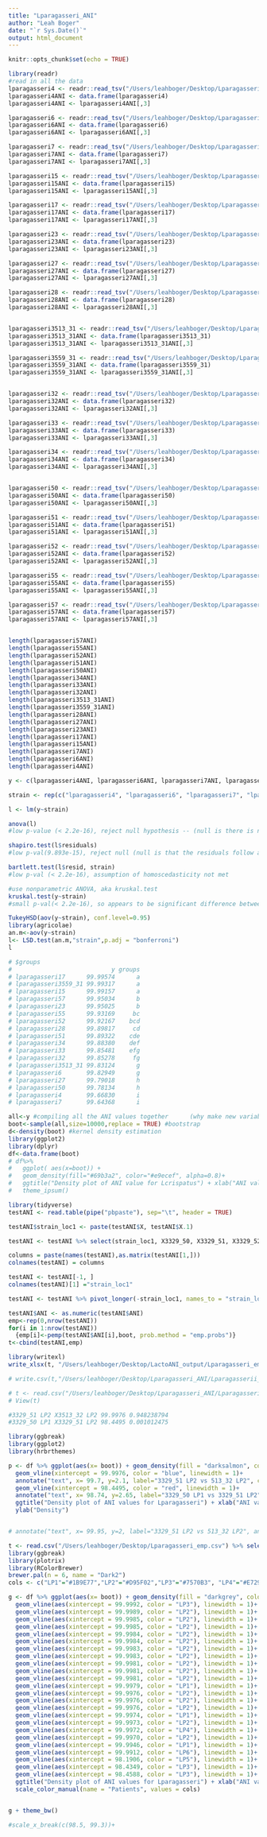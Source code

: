---
title: "Lparagasseri_ANI"
author: "Leah Boger"
date: "`r Sys.Date()`"
output: html_document
---

```{r setup, include=FALSE}
knitr::opts_chunk$set(echo = TRUE)
```

```{r}
library(readr)
#read in all the data
lparagasseri4 <- readr::read_tsv("/Users/leahboger/Desktop/Lparagasseri_ANI/4892_3209_4_ANI.tsv", col_names = FALSE)
lparagasseri4ANI <- data.frame(lparagasseri4)
lparagasseri4ANI <- lparagasseri4ANI[,3]

lparagasseri6 <- readr::read_tsv("/Users/leahboger/Desktop/Lparagasseri_ANI/4933_3209_6_ANI.tsv", col_names = FALSE)
lparagasseri6ANI <- data.frame(lparagasseri6)
lparagasseri6ANI <- lparagasseri6ANI[,3]

lparagasseri7 <- readr::read_tsv("/Users/leahboger/Desktop/Lparagasseri_ANI/4898_3209_7_ANI.tsv", col_names = FALSE)
lparagasseri7ANI <- data.frame(lparagasseri7)
lparagasseri7ANI <- lparagasseri7ANI[,3]

lparagasseri15 <- readr::read_tsv("/Users/leahboger/Desktop/Lparagasseri_ANI/3559_15_ANI.tsv", col_names = FALSE)
lparagasseri15ANI <- data.frame(lparagasseri15)
lparagasseri15ANI <- lparagasseri15ANI[,3]

lparagasseri17 <- readr::read_tsv("/Users/leahboger/Desktop/Lparagasseri_ANI/3559_17_ANI.tsv", col_names = FALSE)
lparagasseri17ANI <- data.frame(lparagasseri17)
lparagasseri17ANI <- lparagasseri17ANI[,3]

lparagasseri23 <- readr::read_tsv("/Users/leahboger/Desktop/Lparagasseri_ANI/3513_23_ANI.tsv", col_names = FALSE)
lparagasseri23ANI <- data.frame(lparagasseri23)
lparagasseri23ANI <- lparagasseri23ANI[,3]

lparagasseri27 <- readr::read_tsv("/Users/leahboger/Desktop/Lparagasseri_ANI/3513_27_ANI.tsv", col_names = FALSE)
lparagasseri27ANI <- data.frame(lparagasseri27)
lparagasseri27ANI <- lparagasseri27ANI[,3]

lparagasseri28 <- readr::read_tsv("/Users/leahboger/Desktop/Lparagasseri_ANI/3513_28_ANI.tsv", col_names = FALSE)
lparagasseri28ANI <- data.frame(lparagasseri28)
lparagasseri28ANI <- lparagasseri28ANI[,3]


lparagasseri3513_31 <- readr::read_tsv("/Users/leahboger/Desktop/Lparagasseri_ANI/3513_31_ANI.tsv", col_names = FALSE)
lparagasseri3513_31ANI <- data.frame(lparagasseri3513_31)
lparagasseri3513_31ANI <- lparagasseri3513_31ANI[,3]

lparagasseri3559_31 <- readr::read_tsv("/Users/leahboger/Desktop/Lparagasseri_ANI/3559_31_ANI.tsv", col_names = FALSE)
lparagasseri3559_31ANI <- data.frame(lparagasseri3559_31)
lparagasseri3559_31ANI <- lparagasseri3559_31ANI[,3]


lparagasseri32 <- readr::read_tsv("/Users/leahboger/Desktop/Lparagasseri_ANI/3513_32_ANI.tsv", col_names = FALSE)
lparagasseri32ANI <- data.frame(lparagasseri32)
lparagasseri32ANI <- lparagasseri32ANI[,3]

lparagasseri33 <- readr::read_tsv("/Users/leahboger/Desktop/Lparagasseri_ANI/3513_33_ANI.tsv", col_names = FALSE)
lparagasseri33ANI <- data.frame(lparagasseri33)
lparagasseri33ANI <- lparagasseri33ANI[,3]

lparagasseri34 <- readr::read_tsv("/Users/leahboger/Desktop/Lparagasseri_ANI/3513_34_ANI.tsv", col_names = FALSE)
lparagasseri34ANI <- data.frame(lparagasseri34)
lparagasseri34ANI <- lparagasseri34ANI[,3]


lparagasseri50 <- readr::read_tsv("/Users/leahboger/Desktop/Lparagasseri_ANI/3329_50_ANI.tsv", col_names = FALSE)
lparagasseri50ANI <- data.frame(lparagasseri50)
lparagasseri50ANI <- lparagasseri50ANI[,3]

lparagasseri51 <- readr::read_tsv("/Users/leahboger/Desktop/Lparagasseri_ANI/3329_51_ANI.tsv", col_names = FALSE)
lparagasseri51ANI <- data.frame(lparagasseri51)
lparagasseri51ANI <- lparagasseri51ANI[,3]

lparagasseri52 <- readr::read_tsv("/Users/leahboger/Desktop/Lparagasseri_ANI/3329_52_ANI.tsv", col_names = FALSE)
lparagasseri52ANI <- data.frame(lparagasseri52)
lparagasseri52ANI <- lparagasseri52ANI[,3]

lparagasseri55 <- readr::read_tsv("/Users/leahboger/Desktop/Lparagasseri_ANI/3329_55_ANI.tsv", col_names = FALSE)
lparagasseri55ANI <- data.frame(lparagasseri55)
lparagasseri55ANI <- lparagasseri55ANI[,3]

lparagasseri57 <- readr::read_tsv("/Users/leahboger/Desktop/Lparagasseri_ANI/3329_57_ANI.tsv", col_names = FALSE)
lparagasseri57ANI <- data.frame(lparagasseri57)
lparagasseri57ANI <- lparagasseri57ANI[,3]


length(lparagasseri57ANI)
length(lparagasseri55ANI)
length(lparagasseri52ANI)
length(lparagasseri51ANI)
length(lparagasseri50ANI)
length(lparagasseri34ANI)
length(lparagasseri33ANI)
length(lparagasseri32ANI)
length(lparagasseri3513_31ANI)
length(lparagasseri3559_31ANI)
length(lparagasseri28ANI)
length(lparagasseri27ANI)
length(lparagasseri23ANI)
length(lparagasseri17ANI)
length(lparagasseri15ANI)
length(lparagasseri7ANI)
length(lparagasseri6ANI)
length(lparagasseri4ANI)

```


```{r}
y <- c(lparagasseri4ANI, lparagasseri6ANI, lparagasseri7ANI, lparagasseri15ANI, lparagasseri17ANI, lparagasseri23ANI, lparagasseri27ANI, lparagasseri28ANI, lparagasseri3513_31ANI, lparagasseri3559_31ANI, lparagasseri32ANI, lparagasseri33ANI, lparagasseri34ANI, lparagasseri50ANI, lparagasseri51ANI, lparagasseri52ANI, lparagasseri55ANI, lparagasseri57ANI)

strain <- rep(c("lparagasseri4", "lparagasseri6", "lparagasseri7", "lparagasseri15", "lparagasseri17", "lparagasseri23", "lparagasseri27", "lparagasseri28", "lparagasseri3513_31", "lparagasseri3559_31", "lparagasseri32", "lparagasseri33", "lparagasseri34", "lparagasseri50", "lparagasseri51", "lparagasseri52","lparagasseri55", "lparagasseri57"), each = 25)

l <- lm(y~strain)

anova(l)
#low p-value (< 2.2e-16), reject null hypothesis -- (null is there is not sig strain difference)

shapiro.test(l$residuals)
#low p-val(9.893e-15), reject null (null is that the residuals follow a normal distribution)

bartlett.test(l$resid, strain)
#low p-val (< 2.2e-16), assumption of homoscedasticity not met

#use nonparametric ANOVA, aka kruskal.test
kruskal.test(y~strain)
#small p-val(< 2.2e-16), so appears to be significant difference between strains

```

```{r}
TukeyHSD(aov(y~strain), conf.level=0.95)
library(agricolae)
an.m<-aov(y~strain)
l<- LSD.test(an.m,"strain",p.adj = "bonferroni")
l

# $groups
#                            y groups
# lparagasseri17      99.99574      a
# lparagasseri3559_31 99.99317      a
# lparagasseri15      99.99157      a
# lparagasseri57      99.95034      b
# lparagasseri23      99.95025      b
# lparagasseri55      99.93169     bc
# lparagasseri52      99.92167    bcd
# lparagasseri28      99.89817     cd
# lparagasseri51      99.89322    cde
# lparagasseri34      99.88380    def
# lparagasseri33      99.85481    efg
# lparagasseri32      99.85278     fg
# lparagasseri3513_31 99.83124      g
# lparagasseri6       99.82949      g
# lparagasseri27      99.79018      h
# lparagasseri50      99.78134      h
# lparagasseri4       99.66830      i
# lparagasseri7       99.64368      i

```



```{r}
all<-y #compiling all the ANI values together      (why make new variable)
boot<-sample(all,size=10000,replace = TRUE) #bootstrap
d<-density(boot) #kernel density estimation
library(ggplot2)
library(dplyr)
df<-data.frame(boot)
# df%>%
#   ggplot( aes(x=boot)) +
#   geom_density(fill="#69b3a2", color="#e9ecef", alpha=0.8)+
#   ggtitle("Density plot of ANI value for Lcrispatus") + xlab("ANI values(bootstrapped)")
#   theme_ipsum()
```

```{r}
library(tidyverse)
testANI <- read.table(pipe("pbpaste"), sep="\t", header = TRUE)

testANI$strain_loc1 <- paste(testANI$X, testANI$X.1)

testANI <- testANI %>% select(strain_loc1, X3329_50, X3329_51, X3329_52, X3329_55, X3329_57, X3513_23, X3513_27, X3513_28, X3513_31, X3513_32, X3513_33, X3513_34, X3559_15, X3559_17, X3559_31, X4892_3209_4, X4898_3209_7, X4933_3209_6)

columns = paste(names(testANI),as.matrix(testANI[1,]))
colnames(testANI) = columns

testANI <- testANI[-1, ]
colnames(testANI)[1] ="strain_loc1"

testANI <- testANI %>% pivot_longer(-strain_loc1, names_to = "strain_loc2", values_to = "ANI")

testANI$ANI <- as.numeric(testANI$ANI)
emp<-rep(0,nrow(testANI))
for(i in 1:nrow(testANI))
  {emp[i]<-pemp(testANI$ANI[i],boot, prob.method = "emp.probs")}
t<-cbind(testANI,emp)

library(writexl)
write_xlsx(t, "/Users/leahboger/Desktop/LactoANI_output/Lparagasseri_emp.xlsx")

# write.csv(t,"/Users/leahboger/Desktop/Lparagasseri_ANI/Lparagasserii_emp.csv")

# t <- read.csv("/Users/leahboger/Desktop/Lparagasseri_ANI/Lparagasserii_emp.csv")
# View(t)

#3329_51 LP2 X3513_32 LP2 99.9976 0.948238794
#3329_50 LP1 X3329_51 LP2 98.4495 0.001012475

library(ggbreak)
library(ggplot2)
library(hrbrthemes)

p <- df %>% ggplot(aes(x= boot)) + geom_density(fill = "darksalmon", color = "#e9ecef") +
  geom_vline(xintercept = 99.9976, color = "blue", linewidth = 1)+
  annotate("text", x= 99.7, y=2.1, label="3329_51 LP2 vs 513_32 LP2", color = "darkblue")+
  geom_vline(xintercept = 98.4495, color = "red", linewidth = 1)+
  annotate("text", x= 98.74, y=2.65, label="3329_50 LP1 vs 3329_51 LP2", color = "darkred")+
  ggtitle("Density plot of ANI values for Lparagasseri") + xlab("ANI values(bootstrapped)")+
  ylab("Density")


# annotate("text", x= 99.95, y=2, label="3329_51 LP2 vs 513_32 LP2", angle=90)+


```

```{r}
t <- read.csv("/Users/leahboger/Desktop/Lparagasseri_emp.csv") %>% select(strain_loc1, strain_loc2, ANI, emp)
library(ggbreak)
library(plotrix)
library(RColorBrewer)
brewer.pal(n = 6, name = "Dark2")
cols <- c("LP1"="#1B9E77","LP2"="#D95F02","LP3"="#7570B3", "LP4"="#E7298A","LP5"="#66A61E", "LP6"="#E6AB02")

g <- df %>% ggplot(aes(x= boot)) + geom_density(fill = "darkgrey", color = "black")+
  geom_vline(aes(xintercept = 99.9992, color = "LP3"), linewidth = 1)+
  geom_vline(aes(xintercept = 99.9989, color = "LP2"), linewidth = 1)+
  geom_vline(aes(xintercept = 99.9985, color = "LP2"), linewidth = 1)+
  geom_vline(aes(xintercept = 99.9985, color = "LP2"), linewidth = 1)+
  geom_vline(aes(xintercept = 99.9984, color = "LP2"), linewidth = 1)+
  geom_vline(aes(xintercept = 99.9984, color = "LP2"), linewidth = 1)+
  geom_vline(aes(xintercept = 99.9983, color = "LP2"), linewidth = 1)+
  geom_vline(aes(xintercept = 99.9983, color = "LP2"), linewidth = 1)+
  geom_vline(aes(xintercept = 99.9981, color = "LP2"), linewidth = 1)+
  geom_vline(aes(xintercept = 99.9981, color = "LP2"), linewidth = 1)+
  geom_vline(aes(xintercept = 99.9981, color = "LP2"), linewidth = 1)+
  geom_vline(aes(xintercept = 99.9979, color = "LP1"), linewidth = 1)+
  geom_vline(aes(xintercept = 99.9976, color = "LP2"), linewidth = 1)+
  geom_vline(aes(xintercept = 99.9976, color = "LP2"), linewidth = 1)+
  geom_vline(aes(xintercept = 99.9976, color = "LP2"), linewidth = 1)+
  geom_vline(aes(xintercept = 99.9974, color = "LP1"), linewidth = 1)+
  geom_vline(aes(xintercept = 99.9973, color = "LP2"), linewidth = 1)+
  geom_vline(aes(xintercept = 99.9972, color = "LP4"), linewidth = 1)+
  geom_vline(aes(xintercept = 99.9970, color = "LP2"), linewidth = 1)+
  geom_vline(aes(xintercept = 99.9946, color = "LP1"), linewidth = 1)+
  geom_vline(aes(xintercept = 99.9912, color = "LP6"), linewidth = 1)+
  geom_vline(aes(xintercept = 98.1906, color = "LP5"), linewidth = 1)+
  geom_vline(aes(xintercept = 98.4349, color = "LP3"), linewidth = 1)+
  geom_vline(aes(xintercept = 98.4588, color = "LP3"), linewidth = 1)+
  ggtitle("Density plot of ANI values for Lparagasseri") + xlab("ANI values(bootstrapped)")+ ylab("Density")+
  scale_color_manual(name = "Patients", values = cols)


g + theme_bw()

#scale_x_break(c(98.5, 99.3))+
```



